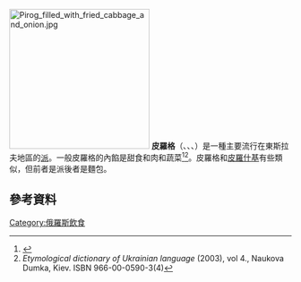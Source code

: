 [[File:Pirog_filled_with_fried_cabbage_and_onion.jpg|250px]]
'''皮羅格'''（{{lang-ru|пиро́г}}、{{lang-be|пірог}}、{{lang-se|pirog}}、{{lang-uk|пиріг}}）是一種主要流行在東斯拉夫地區的[[派|派]]。一般皮羅格的內餡是甜食和肉和蔬菜<ref>{{Cite web |url=http://dic.academic.ru/dic.nsf/ushakov/936822 |title=Ushakov Dictionary of Russian language, Moscow, 1935-1940 |access-date=2015-12-27 |archive-date=2019-06-05 |archive-url=https://web.archive.org/web/20190605175310/https://dic.academic.ru/dic.nsf/ushakov/936822 |dead-url=no }}</ref><ref>''Etymological dictionary of Ukrainian language'' (2003), vol 4., Naukova Dumka, Kiev. ISBN 966-00-0590-3(4)</ref>。皮羅格和[[皮羅什基|皮羅什基]]有些類似，但前者是派後者是麵包。

==參考資料==
{{reflist}}
[[Category:俄羅斯飲食|Category:俄羅斯飲食]]